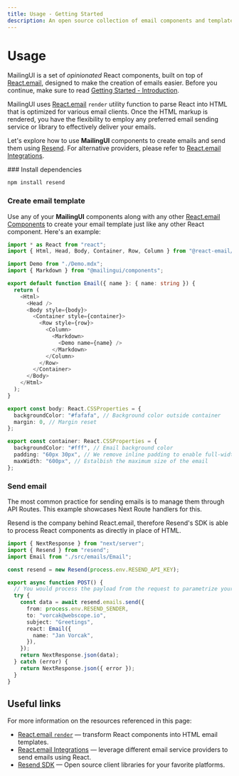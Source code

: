 ```yaml
---
title: Usage - Getting Started
description: An open source collection of email components and templates
---
```



# Usage

MailingUI is a set of _opinionated_ React components, built on top of [React.email](https://react.email), designed to make the creation of emails easier. Before you continue, make sure to read [Getting Started - Introduction](/docs/guide/introduction).

MailingUI uses [React.email](https://react.email) `render` utility function to parse React into HTML that is optimized for various email clients. Once the HTML markup is rendered, you have the flexibility to employ any preferred email sending service or library to effectively deliver your emails.

Let's explore how to use **MailingUI** components to create emails and send them using [Resend](https://resend.com/). For alternative providers, please refer to [React.email Integrations](https://react.email/docs/integrations/overview).

<Steps>
### Install dependencies

```bash copy
npm install resend
```

### Create email template

Use any of your **MailingUI** components along with any other [React.email Components](https://react.email/docs/components/html) to create your email template just like any other React component. Here's an example:

```ts copy filename="/emails/email.tsx"
import * as React from "react";
import { Html, Head, Body, Container, Row, Column } from "@react-email/components";

import Demo from "./Demo.mdx";
import { Markdown } from "@mailingui/components";

export default function Email({ name }: { name: string }) {
  return (
    <Html>
      <Head />
      <Body style={body}>
        <Container style={container}>
          <Row style={row}>
            <Column>
              <Markdown>
                <Demo name={name} />
              </Markdown>
            </Column>
          </Row>
        </Container>
      </Body>
    </Html>
  );
}

export const body: React.CSSProperties = {
  backgroundColor: "#fafafa", // Background color outside container
  margin: 0, // Margin reset
};

export const container: React.CSSProperties = {
  backgroundColor: "#fff", // Email background color
  padding: "60px 30px", // We remove inline padding to enable full-width banners
  maxWidth: "600px", // Estalbish the maximum size of the email
};
```

### Send email

The most common practice for sending emails is to manage them through API Routes. This example showcases Next Route handlers for this.

Resend is the company behind React.email, therefore Resend's SDK is able to process React components as directly in place of HTML.

```ts copy filename="/api/email.tsx"
import { NextResponse } from "next/server";
import { Resend } from "resend";
import Email from "./src/emails/Email";

const resend = new Resend(process.env.RESEND_API_KEY);

export async function POST() {
  // You would process the payload from the request to parametrize your email
  try {
    const data = await resend.emails.send({
      from: process.env.RESEND_SENDER,
      to: "vorcak@webscope.io",
      subject: "Greetings",
      react: Email({
        name: "Jan Vorcak",
      }),
    });
    return NextResponse.json(data);
  } catch (error) {
    return NextResponse.json({ error });
  }
}
```

</Steps>

## Useful links

For more information on the resources referenced in this page:

- [React.email `render`](https://react.email/docs/utilities/render) — transform React components into HTML email templates.
- [React.email Integrations](https://react.email/docs/integrations/overview) — leverage different email service providers to send emails using React.
- [Resend SDK](https://resend.com/docs/sdks) — Open source client libraries for your favorite platforms.
